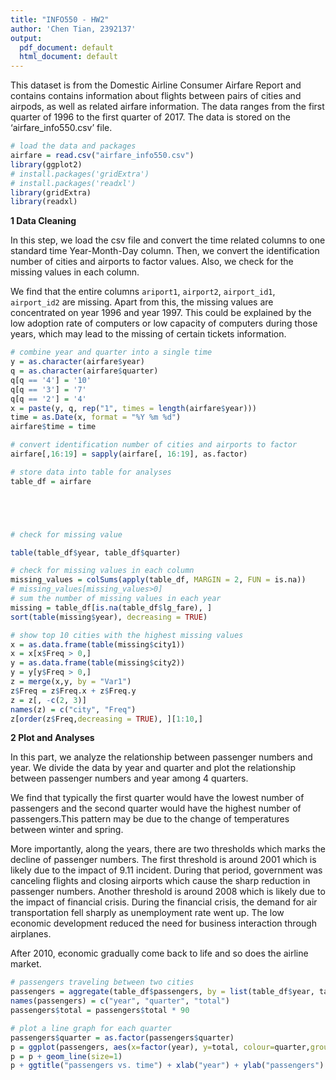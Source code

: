 ```yaml
---
title: "INFO550 - HW2"
author: 'Chen Tian, 2392137'
output:
  pdf_document: default
  html_document: default
---
```



This dataset is from the Domestic Airline Consumer Airfare Report and contains contains information about flights between pairs of cities and airpods, as well as related airfare information. The data ranges from the first quarter of 1996 to the first quarter of 2017. The data is stored on the 'airfare_info550.csv' file.


```r
# load the data and packages
airfare = read.csv("airfare_info550.csv")
library(ggplot2)
# install.packages('gridExtra')
# install.packages('readxl')
library(gridExtra)
library(readxl)
```

**1 Data Cleaning**

In this step, we load the csv file and convert the time related columns to one standard time Year-Month-Day column. Then, we convert the identification number of cities and airports to factor values. Also, we check for the missing values in each column.

We find that the entire columns `ariport1`, `airport2`, `airport_id1`, `airport_id2` are missing. Apart from this, the missing values are concentrated on year 1996 and year 1997. This could be explained by the low adoption rate of computers or low capacity of computers during those years, which may lead to the missing of certain tickets information.


```r


# combine year and quarter into a single time
y = as.character(airfare$year)
q = as.character(airfare$quarter)
q[q == '4'] = '10'
q[q == '3'] = '7'
q[q == '2'] = '4'
x = paste(y, q, rep("1", times = length(airfare$year)))
time = as.Date(x, format = "%Y %m %d")
airfare$time = time

# convert identification number of cities and airports to factor
airfare[,16:19] = sapply(airfare[, 16:19], as.factor)

# store data into table for analyses
table_df = airfare





# check for missing value

table(table_df$year, table_df$quarter)

# check for missing values in each column
missing_values = colSums(apply(table_df, MARGIN = 2, FUN = is.na))
# missing_values[missing_values>0]
# sum the number of missing values in each year
missing = table_df[is.na(table_df$lg_fare), ]
sort(table(missing$year), decreasing = TRUE)

# show top 10 cities with the highest missing values
x = as.data.frame(table(missing$city1))
x = x[x$Freq > 0,]
y = as.data.frame(table(missing$city2))
y = y[y$Freq > 0,]
z = merge(x,y, by = "Var1")
z$Freq = z$Freq.x + z$Freq.y
z = z[, -c(2, 3)]
names(z) = c("city", "Freq")
z[order(z$Freq,decreasing = TRUE), ][1:10,]


```


**2 Plot and Analyses**

In this part, we analyze the relationship between passenger numbers and year. We divide the data by year and quarter and plot the relationship between passenger numbers and year among 4 quarters.

We find that typically the first quarter would have the lowest number of passengers and the second quarter would have the highest number of passengers.This pattern may be due to the change of temperatures between winter and spring.

More importantly, along the years, there are two thresholds which marks the decline of passenger numbers. The first threshold is around 2001 which is likely due to the impact of 9.11 incident. During that period, government was canceling flights and closing airports which cause the sharp reduction in passenger numbers. Another threshold is around 2008 which is likely due to the impact of financial crisis. During the financial crisis, the demand for air transportation fell sharply as unemployment rate went up. The low economic development reduced the need for business interaction through airplanes.

After 2010, economic gradually come back to life and so does the airline market.

```r
# passengers traveling between two cities 
passengers = aggregate(table_df$passengers, by = list(table_df$year, table_df$quarter), sum)
names(passengers) = c("year", "quarter", "total")
passengers$total = passengers$total * 90

# plot a line graph for each quarter
passengers$quarter = as.factor(passengers$quarter)
p = ggplot(passengers, aes(x=factor(year), y=total, colour=quarter,group=quarter))
p = p + geom_line(size=1)
p + ggtitle("passengers vs. time") + xlab("year") + ylab("passengers")
```
 
